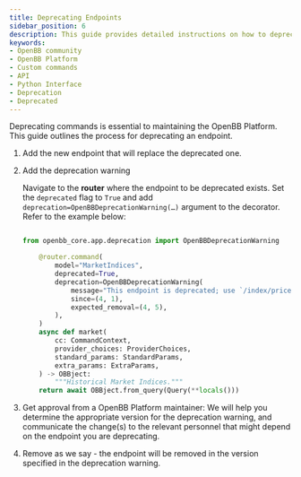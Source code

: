 ```yaml
---
title: Deprecating Endpoints
sidebar_position: 6
description: This guide provides detailed instructions on how to deprecate an endpoint in the OpenBB Platform.
keywords:
- OpenBB community
- OpenBB Platform
- Custom commands
- API
- Python Interface
- Deprecation
- Deprecated
---
```



<HeadTitle title="Deprecating Endpoints - How-To | OpenBB Platform Docs" />

Deprecating commands is essential to maintaining the OpenBB Platform. This guide outlines the process for deprecating an endpoint.

1. Add the new endpoint that will replace the deprecated one.

2. Add the deprecation warning

    Navigate to the **router** where the endpoint to be deprecated exists. Set the `deprecated` flag to `True` and add `deprecation=OpenBBDeprecationWarning(…)` argument to the decorator. Refer to the example below:

    ```python

    from openbb_core.app.deprecation import OpenBBDeprecationWarning

        @router.command(
            model="MarketIndices",
            deprecated=True,
            deprecation=OpenBBDeprecationWarning(
                message="This endpoint is deprecated; use `/index/price/historical` instead.",
                since=(4, 1),
                expected_removal=(4, 5),
            ),
        )
        async def market(
            cc: CommandContext,
            provider_choices: ProviderChoices,
            standard_params: StandardParams,
            extra_params: ExtraParams,
        ) -> OBBject:
            """Historical Market Indices."""
        return await OBBject.from_query(Query(**locals()))
    ```

3. Get approval from a OpenBB Platform maintainer: We will help you determine the appropriate version for the deprecation warning, and communicate the change(s) to the relevant personnel that might depend on the endpoint you are deprecating.

4. Remove as we say - the endpoint will be removed in the version specified in the deprecation warning.
